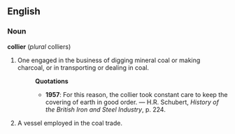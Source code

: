 ==English==
===Noun===
'''collier''' (''plural'' colliers)
# One engaged in the business of digging mineral coal or making charcoal, or in transporting or dealing in coal.
#:'''Quotations'''
#:*'''1957''': For this reason, the collier took constant care to keep the covering of earth in good order. &mdash; H.R. Schubert, ''History of the British Iron and Steel Industry'', p. 224.
#A vessel employed in the coal trade.